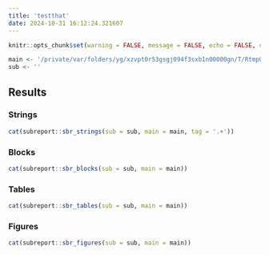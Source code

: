 ```yaml
---
title: 'testthat'
date: 2024-10-31 16:12:24.321607
---
```


```r
knitr::opts_chunk$set(warning = FALSE, message = FALSE, echo = FALSE, comment = NA, results = 'asis', cache = FALSE)

main <- '/private/var/folders/yg/xzvpt0r53gsgj094f3sxb1n00000gn/T/RtmpQp40rt/filee0262590f445/output'
sub <- ''
```

## Results

### Strings

```r
cat(subreport::sbr_strings(sub = sub, main = main, tag = '.+'))
```

### Blocks

```r
cat(subreport::sbr_blocks(sub = sub, main = main))
```

### Tables

```r
cat(subreport::sbr_tables(sub = sub, main = main))
```

### Figures

```r
cat(subreport::sbr_figures(sub = sub, main = main))
```

